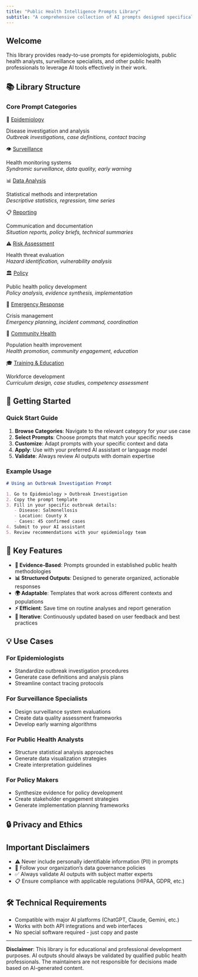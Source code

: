 ```yaml
---
title: "Public Health Intelligence Prompts Library"
subtitle: "A comprehensive collection of AI prompts designed specifically for public health intelligence applications"
---
```


## Welcome

This library provides ready-to-use prompts for epidemiologists, public health analysts, surveillance specialists, and other public health professionals to leverage AI tools effectively in their work.

## 📚 Library Structure

### Core Prompt Categories

::: {.grid}

::: {.g-col-12 .g-col-md-6}
::: {.category-card}
::: {.category-title}
🔬 [Epidemiology](prompts/epidemiology/index.qmd)
:::
Disease investigation and analysis  
*Outbreak investigations, case definitions, contact tracing*
:::
:::

::: {.g-col-12 .g-col-md-6}
::: {.category-card}
::: {.category-title}
👁️ [Surveillance](prompts/surveillance/index.qmd)
:::
Health monitoring systems  
*Syndromic surveillance, data quality, early warning*
:::
:::

::: {.g-col-12 .g-col-md-6}
::: {.category-card}
::: {.category-title}
📊 [Data Analysis](prompts/data-analysis/index.qmd)
:::
Statistical methods and interpretation  
*Descriptive statistics, regression, time series*
:::
:::

::: {.g-col-12 .g-col-md-6}
::: {.category-card}
::: {.category-title}
📋 [Reporting](prompts/reporting/index.qmd)
:::
Communication and documentation  
*Situation reports, policy briefs, technical summaries*
:::
:::

::: {.g-col-12 .g-col-md-6}
::: {.category-card}
::: {.category-title}
⚠️ [Risk Assessment](prompts/risk-assessment/index.qmd)
:::
Health threat evaluation  
*Hazard identification, vulnerability analysis*
:::
:::

::: {.g-col-12 .g-col-md-6}
::: {.category-card}
::: {.category-title}
🏛️ [Policy](prompts/policy/index.qmd)
:::
Public health policy development  
*Policy analysis, evidence synthesis, implementation*
:::
:::

::: {.g-col-12 .g-col-md-6}
::: {.category-card}
::: {.category-title}
🚨 [Emergency Response](prompts/emergency-response/index.qmd)
:::
Crisis management  
*Emergency planning, incident command, coordination*
:::
:::

::: {.g-col-12 .g-col-md-6}
::: {.category-card}
::: {.category-title}
🤝 [Community Health](prompts/community-health/index.qmd)
:::
Population health improvement  
*Health promotion, community engagement, education*
:::
:::

::: {.g-col-12 .g-col-md-6}
::: {.category-card}
::: {.category-title}
🎓 [Training & Education](prompts/training-education/index.qmd)
:::
Workforce development  
*Curriculum design, case studies, competency assessment*
:::
:::

:::

## 🚀 Getting Started

### Quick Start Guide

1. **Browse Categories**: Navigate to the relevant category for your use case
2. **Select Prompts**: Choose prompts that match your specific needs  
3. **Customize**: Adapt prompts with your specific context and data
4. **Apply**: Use with your preferred AI assistant or language model
5. **Validate**: Always review AI outputs with domain expertise

### Example Usage

```markdown
# Using an Outbreak Investigation Prompt

1. Go to Epidemiology > Outbreak Investigation
2. Copy the prompt template
3. Fill in your specific outbreak details:
   - Disease: Salmonellosis
   - Location: County X  
   - Cases: 45 confirmed cases
4. Submit to your AI assistant
5. Review recommendations with your epidemiology team
```

## 🎯 Key Features

- **🔬 Evidence-Based**: Prompts grounded in established public health methodologies
- **📊 Structured Outputs**: Designed to generate organized, actionable responses
- **🌍 Adaptable**: Templates that work across different contexts and populations
- **⚡ Efficient**: Save time on routine analyses and report generation
- **🔄 Iterative**: Continuously updated based on user feedback and best practices

## 💡 Use Cases

### For Epidemiologists
- Standardize outbreak investigation procedures
- Generate case definitions and analysis plans
- Streamline contact tracing protocols

### For Surveillance Specialists  
- Design surveillance system evaluations
- Create data quality assessment frameworks
- Develop early warning algorithms

### For Public Health Analysts
- Structure statistical analysis approaches
- Generate data visualization strategies
- Create interpretation guidelines

### For Policy Makers
- Synthesize evidence for policy development
- Create stakeholder engagement strategies
- Generate implementation planning frameworks

## 🔒 Privacy and Ethics

::: {.callout-important}
## Important Disclaimers

- ⚠️ Never include personally identifiable information (PII) in prompts
- 🔐 Follow your organization's data governance policies  
- ✅ Always validate AI outputs with subject matter experts
- 📋 Ensure compliance with applicable regulations (HIPAA, GDPR, etc.)
:::

## 🛠️ Technical Requirements

- Compatible with major AI platforms (ChatGPT, Claude, Gemini, etc.)
- Works with both API integrations and web interfaces
- No special software required - just copy and paste

---

**Disclaimer**: This library is for educational and professional development purposes. AI outputs should always be validated by qualified public health professionals. The maintainers are not responsible for decisions made based on AI-generated content.
